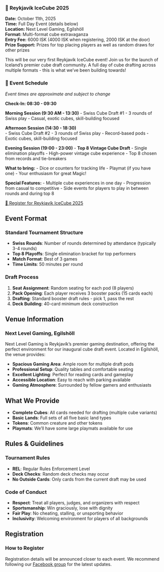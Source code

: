 
::: {.event-card}
### 🧊 Reykjavík IceCube 2025
**Date:** October 11th, 2025  
**Time:** Full Day Event (details below)  
**Location:** Next Level Gaming, Egilshöll  
**Format:** Multi-format cube extravaganza  
**Entry Fee:** 6000 ISK  (4000 ISK when registering, 2000 ISK at the door)
**Prize Support:** Prizes for top placing players as well as random draws for other prizes

This will be our very first Reykjavík IceCube event! Join us for the launch of Iceland's premier cube draft community. A full day of cube drafting across multiple formats - this is what we've been building towards!

### 📅 Event Schedule

*Event times are approximate and subject to change*

**Check-In: 08:30 - 09:30** 

**Morning Session (9:30 AM - 13:30)**
- Swiss Cube Draft #1
- 3 rounds of Swiss play
- Casual, exotic cubes, skill-building focused

**Afternoon Session (14:30 - 18:30)**  
- Swiss Cube Draft #2
- 3 rounds of Swiss play
- Record-based pods
- Exotic cubes, skill-building focused

**Evening Session (19:00 - 23:00)**
- **Top 8 Vintage Cube Draft**
- Single elimination playoffs
- High-power vintage cube experience
- Top 8 chosen from records and tie-breakers

**What to bring:**
- Dice or counters for tracking life
- Playmat (if you have one)
- Your enthusiasm for great Magic!

**Special Features:**
- Multiple cube experiences in one day
- Progression from casual to competitive
- Side events for players to play in between rounds and during top 8

[🎫 Register for Reykjavík IceCube 2025](https://docs.google.com/forms/d/e/1FAIpQLSdupdSp_39CfMX64dVHkqX07k2c0ZDYCysKrvL79P6rWleSjA/viewform?usp=header){.btn-register .center target="_blank"}
:::

## Event Format

### Standard Tournament Structure
- **Swiss Rounds**: Number of rounds determined by attendance (typically 3-4 rounds)
- **Top 8 Playoffs**: Single elimination bracket for top performers
- **Match Format**: Best of 3 games
- **Time Limits**: 50 minutes per round

### Draft Process
1. **Seat Assignment**: Random seating for each pod (8 players)
2. **Pack Opening**: Each player receives 3 booster packs (15 cards each)
3. **Drafting**: Standard booster draft rules - pick 1, pass the rest
4. **Deck Building**: 40-card minimum deck construction

## Venue Information

### Next Level Gaming, Egilshöll

Next Level Gaming is Reykjavík's premier gaming destination, offering the perfect environment for our inaugural cube draft event. Located in Egilshöll, the venue provides:

- **Spacious Gaming Area**: Ample room for multiple draft pods
- **Professional Setup**: Quality tables and comfortable seating
- **Excellent Lighting**: Perfect for reading cards and gameplay
- **Accessible Location**: Easy to reach with parking available
- **Gaming Atmosphere**: Surrounded by fellow gamers and enthusiasts

## What We Provide

- **Complete Cubes**: All cards needed for drafting (multiple cube variants)
- **Basic Lands**: Full sets of all five basic land types
- **Tokens**: Common creature and other tokens
- **Playmats**: We'll have some large playmats available for use

## Rules & Guidelines

### Tournament Rules
- **REL**: Regular Rules Enforcement Level
- **Deck Checks**: Random deck checks may occur
- **No Outside Cards**: Only cards from the current draft may be used

### Code of Conduct
- **Respect**: Treat all players, judges, and organizers with respect
- **Sportsmanship**: Win graciously, lose with dignity
- **Fair Play**: No cheating, stalling, or unsporting behavior
- **Inclusivity**: Welcoming environment for players of all backgrounds

## Registration

### How to Register
Registration details will be announced closer to each event. We recommend following our [Facebook group](https://www.facebook.com/groups/mtgkubbur/) for the latest updates.
